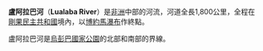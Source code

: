 {{expand|time=2010-03-29T08:25:58+00:00}}
'''盧阿拉巴河'''（'''Lualaba River'''）是[[非洲|非洲]]中部的河流，河道全長1,800公里，全程在[[剛果民主共和國|剛果民主共和國]]境內，以[[博約馬瀑布|博約馬瀑布]]作終點。

盧阿拉巴河是[[烏彭巴國家公園|烏彭巴國家公園]]的北部和南部的界線。

{{刚果民主共和国河流}}
{{Africa-geo-stub}}